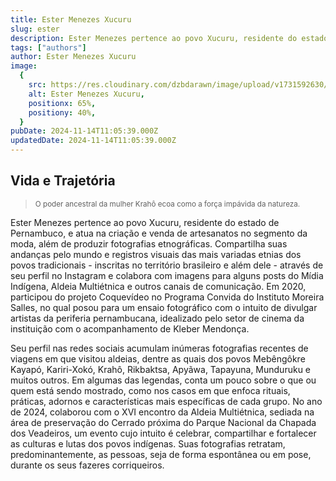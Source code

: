 ```yaml
---
title: Ester Menezes Xucuru
slug: ester
description: Ester Menezes pertence ao povo Xucuru, residente do estado de Pernambuco, e atua na criação e venda de artesanatos no segmento da moda, além de produzir fotografias etnográficas. Compartilha suas andanças pelo mundo e registros visuais das mais variadas etnias dos povos tradicionais - inscritas no território brasileiro e além dele - através de seu perfil no Instagram e colabora com imagens para alguns posts do Mídia Indígena, Aldeia Multiétnica e outros canais de comunicação. Em 2020, participou do projeto Coquevídeo no Programa Convida do Instituto Moreira Salles, no qual posou para um ensaio fotográfico com o intuito de divulgar artistas da periferia pernambucana, idealizado pelo setor de cinema da instituição com o acompanhamento de Kleber Mendonça.
tags: ["authors"]
author: Ester Menezes Xucuru
image:
  {
    src: https://res.cloudinary.com/dzbdarawn/image/upload/v1731592630/ester/ifr7z7wjccpbv7oswtza.jpg,
    alt: Ester Menezes Xucuru,
    positionx: 65%,
    positiony: 40%,
  }
pubDate: 2024-11-14T11:05:39.000Z
updatedDate: 2024-11-14T11:05:39.000Z
---
```


## Vida e Trajetória

> <small>
>   O poder ancestral da mulher Krahô ecoa como a força impávida da natureza.
> </small>

Ester Menezes pertence ao povo Xucuru, residente do estado de Pernambuco, e atua na criação e venda de artesanatos no segmento da moda, além de produzir fotografias etnográficas. Compartilha suas andanças pelo mundo e registros visuais das mais variadas etnias dos povos tradicionais - inscritas no território brasileiro e além dele - através de seu perfil no Instagram e colabora com imagens para alguns posts do Mídia Indígena, Aldeia Multiétnica e outros canais de comunicação. Em 2020, participou do projeto Coquevídeo no Programa Convida do Instituto Moreira Salles, no qual posou para um ensaio fotográfico com o intuito de divulgar artistas da periferia pernambucana, idealizado pelo setor de cinema da instituição com o acompanhamento de Kleber Mendonça.

Seu perfil nas redes sociais acumulam inúmeras fotografias recentes de viagens em que visitou aldeias, dentre as quais dos povos Mebêngôkre Kayapó, Kariri-Xokó, Krahô, Rikbaktsa, Apyãwa, Tapayuna, Munduruku e muitos outros. Em algumas das legendas, conta um pouco sobre o que ou quem está sendo mostrado, como nos casos em que enfoca rituais, práticas, adornos e características mais específicas de cada grupo. No ano de 2024, colaborou com o XVI encontro da Aldeia Multiétnica, sediada na área de preservação do Cerrado próxima do Parque Nacional da Chapada dos Veadeiros, um evento cujo intuito é celebrar, compartilhar e fortalecer as culturas e lutas dos povos indígenas. Suas fotografias retratam, predominantemente, as pessoas, seja de forma espontânea ou em pose, durante os seus fazeres corriqueiros.
